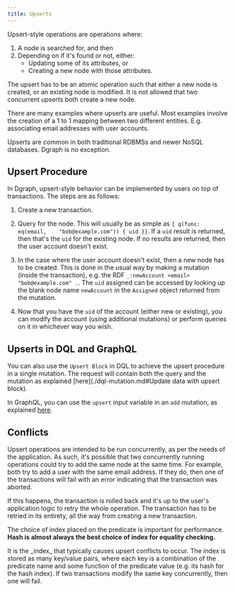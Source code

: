 ```yaml
---
title: Upserts
---
```


Upsert-style operations are operations where:

1. A node is searched for, and then
2. Depending on if it's found or not, either:
   - Updating some of its attributes, or
   - Creating a new node with those attributes.

The upsert has to be an atomic operation such that either a new node is created,
or an existing node is modified. It is not allowed that two concurrent upserts
both create a new node.

There are many examples where upserts are useful. Most examples involve the
creation of a 1 to 1 mapping between two different entities. E.g. associating
email addresses with user accounts.

Upserts are common in both traditional RDBMSs and newer NoSQL databases. Dgraph
is no exception.

## Upsert Procedure

In Dgraph, upsert-style behavior can be implemented by users on top of
transactions. The steps are as follows:

1. Create a new transaction.

2. Query for the node. This will usually be as simple as
   `{ q(func: eq(email,    "bob@example.com")) { uid }}`. If a `uid` result is
   returned, then that's the `uid` for the existing node. If no results are
   returned, then the user account doesn't exist.

3. In the case where the user account doesn't exist, then a new node has to be
   created. This is done in the usual way by making a mutation (inside the
   transaction), e.g. the RDF `_:newAccount <email> "bob@example.com" .`. The
   `uid` assigned can be accessed by looking up the blank node name `newAccount`
   in the `Assigned` object returned from the mutation.

4. Now that you have the `uid` of the account (either new or existing), you can
   modify the account (using additional mutations) or perform queries on it in
   whichever way you wish.

## Upserts in DQL and GraphQL

You can also use the `Upsert Block` in DQL to achieve the upsert procedure in a
single mutation. The request will contain both the query and the mutation as
explained [here](./dql-mutation.md#Update data with upsert block).

In GraphQL, you can use the `upsert` input variable in an `add` mutation, as
explained [here](./graphql/mutations/upsert.md).

## Conflicts

Upsert operations are intended to be run concurrently, as per the needs of the
application. As such, it's possible that two concurrently running operations
could try to add the same node at the same time. For example, both try to add a
user with the same email address. If they do, then one of the transactions will
fail with an error indicating that the transaction was aborted.

If this happens, the transaction is rolled back and it's up to the user's
application logic to retry the whole operation. The transaction has to be
retried in its entirety, all the way from creating a new transaction.

The choice of index placed on the predicate is important for performance. **Hash
is almost always the best choice of index for equality checking.**

<Note>
  It is the _index_ that typically causes upsert conflicts to occur. The index
  is stored as many key/value pairs, where each key is a combination of the
  predicate name and some function of the predicate value (e.g. its hash for the
  hash index). If two transactions modify the same key concurrently, then one
  will fail.
</Note>
